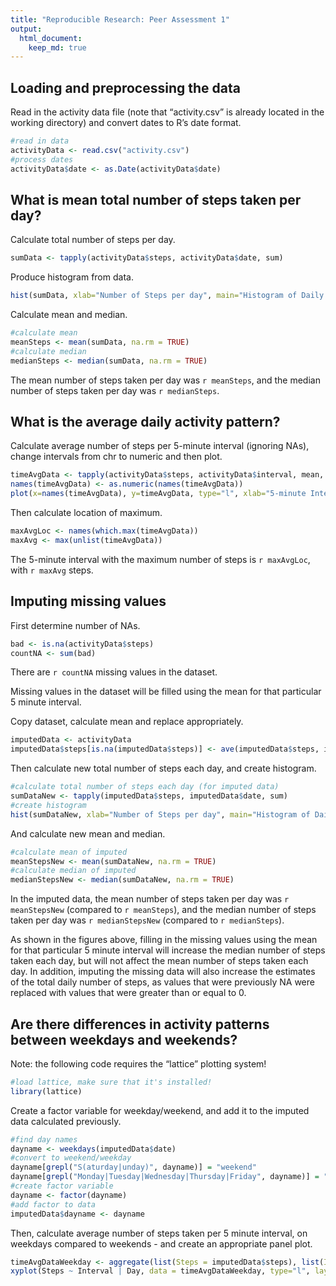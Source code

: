 ```yaml
---
title: "Reproducible Research: Peer Assessment 1"
output: 
  html_document:
    keep_md: true
---
```



## Loading and preprocessing the data

Read in the activity data file (note that "activity.csv" is already located in the working directory) and convert dates to R's date format.
```r
#read in data
activityData <- read.csv("activity.csv")
#process dates
activityData$date <- as.Date(activityData$date)
```


## What is mean total number of steps taken per day?

Calculate total number of steps per day.
```r
sumData <- tapply(activityData$steps, activityData$date, sum)
```

Produce histogram from data.
```r
hist(sumData, xlab="Number of Steps per day", main="Histogram of Daily Steps")
```

Calculate mean and median.
```r
#calculate mean
meanSteps <- mean(sumData, na.rm = TRUE)
#calculate median
medianSteps <- median(sumData, na.rm = TRUE)
```

The mean number of steps taken per day was `r meanSteps`, and the median number of steps taken per day was `r medianSteps`.

## What is the average daily activity pattern?

Calculate average number of steps per 5-minute interval (ignoring NAs), change intervals from chr to numeric and then plot.
```r
timeAvgData <- tapply(activityData$steps, activityData$interval, mean, na.rm=TRUE, simplify=FALSE)
names(timeAvgData) <- as.numeric(names(timeAvgData))
plot(x=names(timeAvgData), y=timeAvgData, type="l", xlab="5-minute Intervals", ylab="Average Steps", main="Average Steps per 5-minute Interval")
```

Then calculate location of maximum.
```r
maxAvgLoc <- names(which.max(timeAvgData))
maxAvg <- max(unlist(timeAvgData))
```

The 5-minute interval with the maximum number of steps is `r maxAvgLoc`, with `r maxAvg` steps.

## Imputing missing values

First determine number of NAs.
```r
bad <- is.na(activityData$steps)
countNA <- sum(bad)
```

There are `r countNA` missing values in the dataset.

Missing values in the dataset will be filled using the mean for that particular 5 minute interval.

Copy dataset, calculate mean and replace appropriately.
```r
imputedData <- activityData
imputedData$steps[is.na(imputedData$steps)] <- ave(imputedData$steps, imputedData$interval, FUN=function(x)mean(x, na.rm=TRUE))[is.na(imputedData$steps)]
```

Then calculate new total number of steps each day, and create histogram.
```r
#calculate total number of steps each day (for imputed data)
sumDataNew <- tapply(imputedData$steps, imputedData$date, sum)
#create histogram
hist(sumDataNew, xlab="Number of Steps per day", main="Histogram of Daily Steps (imputed data)")
```

And calculate new mean and median.
```r
#calculate mean of imputed
meanStepsNew <- mean(sumDataNew, na.rm = TRUE)
#calculate median of imputed
medianStepsNew <- median(sumDataNew, na.rm = TRUE)
```

In the imputed data, the mean number of steps taken per day was `r meanStepsNew` (compared to `r meanSteps`), and the median number of steps taken per day was `r medianStepsNew` (compared to `r medianSteps`).

As shown in the figures above, filling in the missing values using the mean for that particular 5 minute interval will increase the median number of steps taken each day, but will not affect the mean number of steps taken each day.
In addition, imputing the missing data will also increase the estimates of the total daily number of steps, as values that were previously NA were replaced with values that were greater than or equal to 0.

## Are there differences in activity patterns between weekdays and weekends?

Note: the following code requires the "lattice" plotting system!

```r
#load lattice, make sure that it's installed!
library(lattice)
```

Create a factor variable for weekday/weekend, and add it to the imputed data calculated previously.
```r
#find day names
dayname <- weekdays(imputedData$date)
#convert to weekend/weekday
dayname[grepl("S(aturday|unday)", dayname)] = "weekend"
dayname[grepl("Monday|Tuesday|Wednesday|Thursday|Friday", dayname)] = "weekday"
#create factor variable
dayname <- factor(dayname)
#add factor to data
imputedData$dayname <- dayname
```

Then, calculate average number of steps taken per 5 minute interval, on weekdays compared to weekends - and create an appropriate panel plot.
```r
timeAvgDataWeekday <- aggregate(list(Steps = imputedData$steps), list(Interval = imputedData$interval, Day = imputedData$dayname), FUN = mean)
xyplot(Steps ~ Interval | Day, data = timeAvgDataWeekday, type="l", layout = c(1, 2), main="Activity Pattern Comparison between Weekdays and Weekends")
```


